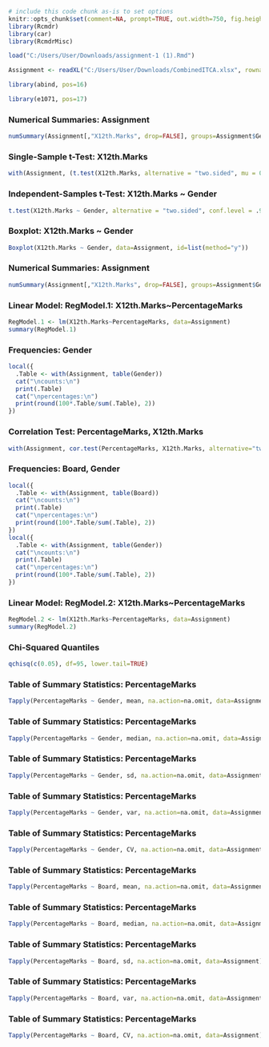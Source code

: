 
```{r echo=FALSE}
# include this code chunk as-is to set options
knitr::opts_chunk$set(comment=NA, prompt=TRUE, out.width=750, fig.height=8, fig.width=8)
library(Rcmdr)
library(car)
library(RcmdrMisc)
```

```{r}
load("C:/Users/User/Downloads/assignment-1 (1).Rmd")
```


```{r}
Assignment <- readXL("C:/Users/User/Downloads/CombinedITCA.xlsx", rownames=FALSE, header=TRUE, na="", sheet="MergedDataset", stringsAsFactors=TRUE)
```


```{r}
library(abind, pos=16)
```


```{r}
library(e1071, pos=17)
```



### Numerical Summaries: Assignment
```{r}
numSummary(Assignment[,"X12th.Marks", drop=FALSE], groups=Assignment$Gender, statistics=c("mean", "sd", "IQR", "quantiles"), quantiles=c(0,.25,.5,.75,1))
```


### Single-Sample t-Test: X12th.Marks
```{r}
with(Assignment, (t.test(X12th.Marks, alternative = "two.sided", mu = 0.0, conf.level = .95)))
```


### Independent-Samples t-Test: X12th.Marks ~ Gender
```{r}
t.test(X12th.Marks ~ Gender, alternative = "two.sided", conf.level = .95, var.equal = FALSE, data = Assignment)
```


### Boxplot: X12th.Marks ~ Gender
```{r}
Boxplot(X12th.Marks ~ Gender, data=Assignment, id=list(method="y"))
```


### Numerical Summaries: Assignment
```{r}
numSummary(Assignment[,"X12th.Marks", drop=FALSE], groups=Assignment$Gender, statistics=c("mean", "sd", "IQR", "quantiles"), quantiles=c(0,.25,.5,.75,1))
```


### Linear Model: RegModel.1: X12th.Marks~PercentageMarks
```{r}
RegModel.1 <- lm(X12th.Marks~PercentageMarks, data=Assignment)
summary(RegModel.1)
```


### Frequencies: Gender
```{r}
local({
  .Table <- with(Assignment, table(Gender))
  cat("\ncounts:\n")
  print(.Table)
  cat("\npercentages:\n")
  print(round(100*.Table/sum(.Table), 2))
})
```


### Correlation Test: PercentageMarks, X12th.Marks
```{r}
with(Assignment, cor.test(PercentageMarks, X12th.Marks, alternative="two.sided", method="pearson"))
```


### Frequencies: Board, Gender
```{r}
local({
  .Table <- with(Assignment, table(Board))
  cat("\ncounts:\n")
  print(.Table)
  cat("\npercentages:\n")
  print(round(100*.Table/sum(.Table), 2))
})
local({
  .Table <- with(Assignment, table(Gender))
  cat("\ncounts:\n")
  print(.Table)
  cat("\npercentages:\n")
  print(round(100*.Table/sum(.Table), 2))
})
```


### Linear Model: RegModel.2: X12th.Marks~PercentageMarks
```{r}
RegModel.2 <- lm(X12th.Marks~PercentageMarks, data=Assignment)
summary(RegModel.2)
```


### Chi-Squared Quantiles
```{r}
qchisq(c(0.05), df=95, lower.tail=TRUE)
```



### Table of Summary Statistics: PercentageMarks
```{r}
Tapply(PercentageMarks ~ Gender, mean, na.action=na.omit, data=Assignment) # mean by groups
```



### Table of Summary Statistics: PercentageMarks
```{r}
Tapply(PercentageMarks ~ Gender, median, na.action=na.omit, data=Assignment) # median by groups
```



### Table of Summary Statistics: PercentageMarks
```{r}
Tapply(PercentageMarks ~ Gender, sd, na.action=na.omit, data=Assignment) # sd by groups
```



### Table of Summary Statistics: PercentageMarks
```{r}
Tapply(PercentageMarks ~ Gender, var, na.action=na.omit, data=Assignment) # var by groups
```



### Table of Summary Statistics: PercentageMarks
```{r}
Tapply(PercentageMarks ~ Gender, CV, na.action=na.omit, data=Assignment) # CV by groups
```



### Table of Summary Statistics: PercentageMarks
```{r}
Tapply(PercentageMarks ~ Board, mean, na.action=na.omit, data=Assignment) # mean by groups
```



### Table of Summary Statistics: PercentageMarks
```{r}
Tapply(PercentageMarks ~ Board, median, na.action=na.omit, data=Assignment) # median by groups
```



### Table of Summary Statistics: PercentageMarks
```{r}
Tapply(PercentageMarks ~ Board, sd, na.action=na.omit, data=Assignment) # sd by groups
```



### Table of Summary Statistics: PercentageMarks
```{r}
Tapply(PercentageMarks ~ Board, var, na.action=na.omit, data=Assignment) # var by groups
```



### Table of Summary Statistics: PercentageMarks
```{r}
Tapply(PercentageMarks ~ Board, CV, na.action=na.omit, data=Assignment) # CV by groups
```


